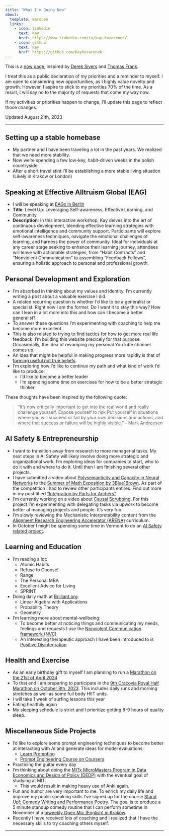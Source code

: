 ```yaml
---
title: "What I'm Doing Now"
about:
  template: marquee
  links:
    - icon: linkedin
      text: Kay
      href: https://www.linkedin.com/in/kay-kozaronek/
    - icon: github
      text: Kay
      href: https://github.com/KayKozaronek
---
```


This is a [now page](https://nownownow.com/about), inspired by [Derek Sivers](https://sive.rs/now) and [Thomas Frank](https://thomasjfrank.com/now/). 

I treat this as a public declaration of my priorities and a reminder to myself. 
I am open to considering new opportunities, as I highly value novelty and growth. However, I aspire to stick to my priorities 70% of the time. As a result, I will say no to the majority of requests that come my way now.

If my activities or priorities happen to change, I’ll update this page to reflect those changes. 

Updated August 21th, 2023

---

## **Setting up a stable homebase**
- My partner and I have been traveling a lot in the past years. We realized that we need more stability.
- Now we're spending a few low-key, habit-driven weeks in the polish countryside. 
- After a short travel stint I'll be establishing a more stable living situation (Likely in Krakow or London) 


## **Speaking at Effective Alltruism Global (EAG)**
- I will be speaking at [EAGx in Berlin](https://www.effectivealtruism.org/ea-global/events/eagxberlin-2023)
- **Title**: Level Up: Leveraging Self-awareness, Effective Learning, and Community 
- **Description**: In this interactive workshop, Kay delves into the art of continuous development, blending effective learning strategies with emotional intelligence and community support. Participants will explore self-awareness techniques, navigate the emotional challenges of learning, and harness the power of community. Ideal for individuals at any career stage seeking to enhance their learning journey, attendees will leave with actionable strategies, from "Habit Contracts" and "Nonviolent Communication" to assembling "Feedback Fellows", ensuring a holistic approach to personal and professional growth.


## **Personal Development and Exploration**
- I'm absorbed in thinking about my values and identity. I'm currently writing a post about a valuable exercise I did.
- A related recurring question is whether I'd like to be a generalist or specialist. Right now I am the former. Do I want it to stay this way? How can I lean in a lot more into this and how can I become a better generalist? 
- To answer these questions I'm experimenting with coaching to help me become more excellent.  
- This is also related to trying to find tactics for how to get more real life feedback. I'm building this website precicely for that purpose. Occasionally, the idea of revamping my personal YouTube channel comes up.
- An idea that might be helpful in making progress more rapidly is that of [forming useful not true beliefs](https://sive.rs/u).
- I'm exploring how I'd like to continue my path and what kind of work I'd like to produce:
  - I'd like to become a better leader 
  - I'm spending some time on exercises for how to be a better strategic thinker 

These thoughts have been inspired by the following quote:

> "It's now critically important to get into the real world and really challenge yourself. Expose yourself to risk Put yourself in situations where you will succeed or fail by your own decisions and actions, and where that success or failure will be highly visible." - Mark Andreesen



## **AI Safety & Entrepreneurship**
- I want to transition away from research to more managerial tasks. My next steps in AI Safety will likely involve doing more strategic and organizational work. I'm exploring ideas for companies to start, who to do it with and where to do it. Until then I am finishing several other projects. 
- I have submitted a video about [Polysemanticity and Capacity in Neural Networks](https://www.youtube.com/watch?v=ovmRuyqbxXU&t=1s&ab_channel=NotodAIResearch) to the [Summer of Math Exposition by 3Blue1Brown](https://some.3b1b.co/). As part of the competition I had to review other participants entires. Find out more in my post titled ["Integration by Parts for Archers"](https://kaykozaronek.github.io/unashamed-curiosity/posts/summer-of-math/)
- I'm currently working on a video about [Causal Scrubbing](https://www.lesswrong.com/posts/JvZhhzycHu2Yd57RN/causal-scrubbing-a-method-for-rigorously-testing). For this project I'm experimenting with delegating tasks via upwork to become better at managing projects and people. It's very fun.
- I'm slowly reviewing the Mechanistic Interpretability content from the [Alignment Research Engineering Accelerator (ARENA)](https://www.arena.education/) curriculum.
- In October I might be spending some time in Vermont to do an [AI Safety related project](https://cavendishlabs.org/fellowship/ai-safety/).
 

## **Learning and Education**
- I'm reading a lot:
  - Atomic Habits
  - Refuse to Choose!
  - Range 
  - The Personal MBA 
  - Excellent Advice for Living
  - SPRINT 
- Doing daily math at [Brilliant.org](https://brilliant.org/):
  - Linear Algebra with Applications 
  - Probability Theory
  - Geometry 
- I'm learning more about mental-wellbeing:
  - To become better at noticing things and communicating my needs, feelings and requests I use the [Nonviolent Communication framework (NVC)](https://www.amazon.com/Nonviolent-Communication-Language-Life-Changing-Relationships/dp/189200528X)
  - An interesting therapeutic approach I have been introduced to is [Positive Disintegration](https://en.wikipedia.org/wiki/Positive_disintegration)


## **Health and Exercise**
- As an early birthday gift to myself I am planning to run a [Marathon on the 21st of April 2024](https://cracoviamaraton.pl/about-the-event?hl=en)
- To that end I am preparing to participate in the [9th Cracovia Royal Half Marathon on October 8th, 2023](https://cracoviapolmaraton.pl/about-the-event?hl=en). This includes daily runs and morning stretches as well as some full body HIIT units.
- I will take 1 week of surfing lessons this year 
- Eating healthily again
- My sleeping schedule is strict and I prioritize getting 8-9 hours of quality sleep.

## **Miscellaneous Side Projects**
- I'd like to explore some prompt engineering techniques to become better at interacting with AI and generate ideas for model evaluations:
  - [Learn Prompting](https://learnprompting.org/)
  - [Prompt Engineering Course on Coursera](https://www.coursera.org/learn/prompt-engineering)
- Practicing the guitar every day
- I'm thinking about doing the [MITx MicroMasters Program in Data Economics and Design of Policy (DEDP)](https://micromasters.mit.edu/dedp/) with the eventual goal of studying at MIT.
  - This would result in making heavy use of Anki again.
- Fun and humor are very important to me. To enrich my daily life and improve my public speaking skills I've signed up for the course [Stand Up!; Comedy Writing and Performance Poetry](https://www.edx.org/learn/writing/university-of-cambridge-stand-up-comedy-writing-and-performance-poetry). The goal is to produce a 5 minute standup comedy routine that I can perform sometime in November at a [biweekly Open Mic (English) in Krakow](https://www.facebook.com/krakowstandupcomedy/).
- Recently I have received lots of coaching and I realized that I have the necessary skills to try coaching others myself.

---


